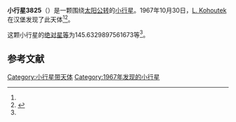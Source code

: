 {{Infobox planet
| bgcolour = #FFFFC0
| name = 3825 Nurnberg
| symbol = 
| image = 
| caption = 
| discovery = yes
| discovery_ref = 
| discoverer = [[L._Kohoutek|L. Kohoutek]]
| discovery_site = [[汉堡|汉堡]] 
| discovered = 1967年10月30日
| designations = yes
| mp_name = 
| named_after = 
| alt_names = 1967 UR/ 1935 ED / 1952 HJ / 1973 SE5 / 1975 BQ1 / 1980 TN11 / 1983 RD4 / A915 GA
| mp_category = [[主带小行星|主带小行星]]
| orbit_ref = <ref name="a">[http://ssd.jpl.nasa.gov/sbdb.cgi?sstr=3825 3825 Nurnberg] {{Wayback|url=http://ssd.jpl.nasa.gov/sbdb.cgi?sstr=3825 |date=20200917220213 }}，小行星數據庫瀏覽器（JPL Small-Body Database Browser）－[[美国国家航空航天局|美国国家航空航天局]]喷气推进实验室</ref>
| epoch = 2456400.5 (2013年4月18日更新)
| aphelion = {{convert|2.454146476961663|AU|km|3|abbr=on|lk=out}}
| perihelion = {{convert|2.028162426502542|AU|km|3|abbr=on}}
| semimajor = {{convert|2.241154451732102|AU|km|3|abbr=on}}
| eccentricity = 0.095036745
| period = 1225.479662 [[日|日]]<br />3.36[[儒略年|儒略年]]
| avg_speed = 
| inclination = 5.147681134141148
| asc_node = 75.25160658962398
| mean_anomaly = 
| arg_peri = 145.6329897561673
| satellites = 
| physical_characteristics = yes
| dimensions = 
| mass = 
| density = 
| surface_grav = 
| escape_velocity = 
| sidereal_day = 
| axial_tilt = 
| pole_ecliptic_lat = 
| pole_ecliptic_lon = 
| albedo = 
| temperatures= 
| temp_name1 = 
| mean_temp_1 = 
| max_temp_1 = 
| temp_name2 = 
| max_temp_2 = 
| spectral_type = 
| abs_magnitude = 145.6329897561673
}}

'''小行星3825'''（{{lang-en|3825 Nurnberg}}）是一颗围绕[[太阳|太阳]][[公转|公转]]的[[小行星|小行星]]。1967年10月30日，[[L._Kohoutek|L. Kohoutek]]在汉堡发现了此天体<ref name="a" /><ref>{{cite news|title=小行星列表|url=http://cfa-www.harvard.edu/iau/lists/NumberedMPs.txt|accessdate=2013-07-08|newspaper=哈佛大学|archive-date=2008-05-17|archive-url=https://web.archive.org/web/20080517010638/http://cfa-www.harvard.edu/iau/lists/NumberedMPs.txt|dead-url=no}}</ref>。

这颗小行星的[[绝对星等|绝对星等]]为145.6329897561673等<ref name="a" />。

==参考文献==
{{reflist}}
{{Minor Planet Number|[[小行星3824|小行星3824]]|[[小行星3826|小行星3826]]}}

{{小天体}}

[[Category:小行星带天体|Category:小行星带天体]]
[[Category:1967年发现的小行星|Category:1967年发现的小行星]]

{{asteroid-stub}}